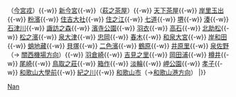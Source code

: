 {{鐵道路線|
| 模板名稱 = 南海本線
| 名稱 = [[File:Nankai group logo.svg|20px|南海電氣鐵道|link=南海電氣鐵道]] <small>[[南海電氣鐵道]]</small> [[南海本線]] [[File:Nankai mainline symbol.svg|15px|南海本線|link=南海本線]]
| 代表色 = #0065af
| 背景顏色 = #FFFFFF 
| 車站列表 = [[難波站 (南海)|難波]]{{-w}}（[[今宮戎站|今宮戎]]）{{-w}} [[新今宮站|新今宮]]{{-w}}（[[萩之茶屋站|萩之茶屋]]）{{-w}} [[天下茶屋站|天下茶屋]]{{-w}} [[岸里玉出站|岸里玉出]]{{-w}} [[粉濱站|粉濱]]{{-w}} [[住吉大社站|住吉大社]]{{-w}} [[住之江站|住之江]]{{-w}} [[七道站|七道]]{{-w}} [[堺站|堺]]{{-w}} [[湊站|湊]]{{-w}} [[石津川站|石津川]]{{-w}} [[諏訪之森站|諏訪之森]]{{-w}} [[濱寺公園站|濱寺公園]]{{-w}} [[羽衣站|羽衣]]{{-w}} [[高石站|高石]]{{-w}} [[北助松站|北助松]]{{-w}} [[松之濱站|松之濱]]{{-w}} [[泉大津站|泉大津]]{{-w}} [[忠岡站|忠岡]]{{-w}} [[春木站|春木]]{{-w}} [[和泉大宮站|和泉大宮]]{{-w}} [[岸和田站|岸和田]]{{-w}} [[蛸地藏站|蛸地藏]]{{-w}} [[貝塚站 (大阪府)|貝塚]]{{-w}} [[二色濱站|二色濱]]{{-w}} [[鶴原站|鶴原]]{{-w}} [[井原里站|井原里]]{{-w}} [[泉佐野站|泉佐野]]（→ [[Template:機場線 (南海電氣鐵道)|關西機場方向]]）{{-w}} [[羽倉崎站|羽倉崎]]{{-w}} [[吉見之里站|吉見之里]]{{-w}} [[岡田浦站|岡田浦]]{{-w}} [[樽井站|樽井]]{{-w}} [[尾崎站|尾崎]]{{-w}} [[鳥取之莊站|鳥取之莊]]{{-w}} [[箱作站|箱作]]{{-w}} [[淡輪站|淡輪]]{{-w}} [[岬公園站|岬公園]]{{-w}} [[孝子站 (日本)|孝子]]{{-w}} [[和歌山大學前站|和歌山大學前]]{{-w}} [[紀之川站|紀之川]]{{-w}} [[和歌山市站|和歌山市]]（→[[Template:和歌山港線|和歌山港方向]]）
|}}<noinclude>
[[Category:南海電氣鐵道路線模板|Nan]]
</noinclude>